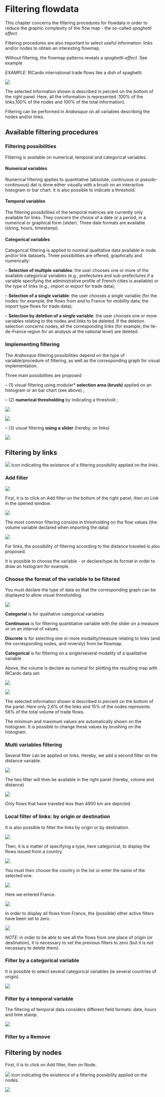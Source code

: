 # Filtering flowdata

This chapter concerns the filtering procedures for flowdata in order to reduce the graphic complexity of the flow map - the so-called *spaghetti effect*.

Filtering procedures are also important to select useful information: links and/or nodes to obtain an interesting flowmap.

Without filtering, the flowmap patterns reveals a *spaghetti-effect*. See example

*EXAMPLE:* RICardo international trade flows like a dish of spaghetti.

![](images/RICardo_spaghetti.png){fig-align="left"}

The selected information shown is described in percent on the bottom of the right panel. Here, all the information is represented :100% of the links,100% of the nodes and 100% of the total information).

Filtering can be performed in *Arabesque* on all variables describing the nodes and/or links.

## Available filtering procedures

### Filtering possibilities

Filtering is available on numerical, temporal and categorical variables.

#### Numerical variables

Numerical filtering applies to quantitative (absolute, continuous or pseudo-continuous) dat is done either visually with a brush on an interactive histogram or bar chart. It is also possible to indicate a threshold.

#### Temporal variables

The filtering possibilities of the temporal matrices are currently only available for links. They concern the choice of a date or a period, in a numerical or graphical form (slider). Three date formats are available (string, hours, timestamp).

#### Categorical variables

Categorical filtering is applied to nominal qualitative data available in node and/or link datasets. Three possibilities are offered, graphically and numerically:

-- **Selection of multiple variables**: the user chooses one or more of the available categorical variables (e.g., prefectures and sub-prefectures if a variable specifying the administrative profile of French cities is available) or the type of links (e.g., import or export for trade data);

-- **Selection of a single variable**: the user chooses a single variable (for the nodes: for example, the flows from and to France for mobility data; the import type flows for trade data);

-- **Selection by deletion of a single variable**: the user chooses one or more variables relating to the nodes and links to be deleted. If the deletion selection concerns nodes, all the corresponding links (for example, the Ile-de-France region for an analysis at the national level) are deleted.

### Implementing filtering

The *Arabesque* filtering possibilities depend on the type of variable/procedure of filtering, as well as the corresponding graph for visual implementation.

Three main possibilities are proposed

-- (1) visual filtering using modular\* **selection area (brush)** applied on an histogram or an bar chart (see above) ;

-- (2) **numerical thresholding** by indicating a threshold ;

![](images/schema_histogram.png)

![](images/schema_BarChart.png)

-- (3) visual filtering **using a slider** (hereby, on links)

![](images/schema_Slider_temp.png)

## Filtering by links

![](images/icon_links_filtering.png) Icon indicating the existence of a filtering possibility applied on the links.

### Add filter

![](images/Add_filter.PNG)

First, it is to click on Add filter on the bottom of the right panel, then on Link in the opened window.

![](images/Add_filter_links1.png)

The most common filtering consists in thresholding on the flow values (the volume variable declared when importing the data)

![](images/Add_filter_links_volume.png)

For links, the possibility of filtering according to the distance traveled is also proposed.

It is possible to choose the variable - or declare/type its format in order to draw an histogram for example.

### Choose the format of the variable to be filtered

You must declare the type of data so that the corresponding graph can be displayed to allow visual thresholding.

![](images/Add_filter_links_volume_continuous.png)

**Categorial** is for qualitative categorical variables

**Continuous** is for filtering quantitative variable with the slider on a measure or on an interval of values.

**Discrete** is for selecting one or more modality/measure relating to links (and the corresponding nodes, and reversly) from be flowmap.

**Categorical** is for filtering on a single/several modality of a qualitative variable

Above, the volume is declare as numeral for plotting the resulting map with RICardo data set:

![](images/Add_links_filter_volume_histogramme.png)

![](images/RICardo_filter_links_continuous.png){fig-align="left"}

The selected information shown is described in percent on the bottom of the panel. Here only 2,6% of the links and 15% of the nodes represents 56% of the total volume of trade flows.

The minimum and maximum values are automatically shown on the histogram. It is possible to change these values by brushing on the histogram.

### Multi variables filtering

Several filter can be applied on links. Hereby, we add a second filter on the distance variable.

![](images/Add_filter_links_dist.png)

The two filter will then be available in the right panel (hereby, volume and distance)

![](images/Add_links_filter_vol_distance.png)

Only flows that have traveled less than 4900 km are depicted.

### Local filter of links: by origin or destination

It is also possible to filter the links by origin or by destination.

![](images/Add_links_filter_origin.png)

Then, it is a matter of specifying a type, here categorical, to display the flows issued from a country.

![](images/Add_filter_links_origin_categorial.png)

You must then choose the country in the list or enter the name of the selected one.

![](images/Add_filter_node_category_select.png){fig-align="left"}

Here we entered France.

![](images/Add_filter_links_origin_categorial_SelectFrance.png){fig-align="left"}

In order to display all flows from France, the (possible) other active filters have been set to zero.

![](images/Add_links_filter_origin_France.png)

*NOTE*: in order to be able to see all the flows from one place of origin (or destination), it is necessary to set the previous filters to zero (but it is not necessary to delete them).

### Filter by a categorical variable

It is possible to select several categorical variables (ie several countries of origin).

![](images/Add_filter_links_category.png)

### Filter by a temporal variable

The filtering of temporal data considers different field formats: date, hours and time stamp.

![](images/Add_filter_links_temporal.png)

### Filter by a Remove

## Filtering by nodes

First, it is to click on Add filter, then on Node.

![](images/icon_nodes_filtering.png) Icon indicating the existence of a filtering possibility applied on the nodes.

![](images/Add_filter_nodes1.png)
